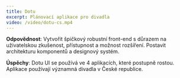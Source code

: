 ```yaml
---
title: Dotu
excerpt: Plánovací aplikace pro divadla
video: /video/dotu-cs.mp4
---
```


**Odpovědnost**: Vytvořit špičkový robustní front-end s důrazem na uživatelskou zkušenost, přístupnost a možnost rozšíření. Postavit architekturu komponentů a designový systém.

**Úspěchy**: Dotu UI se používá ve 4 aplikacích, které postupně rostou. Aplikace používají významná divadla v České republice.
